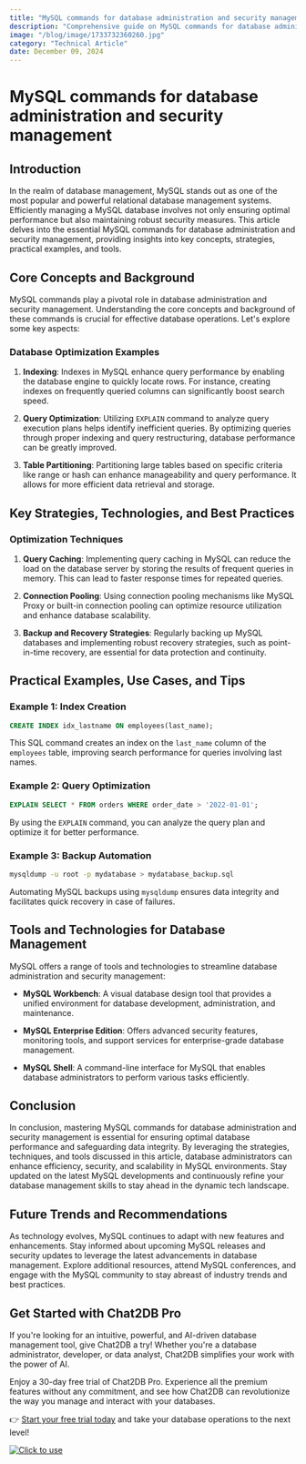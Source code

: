 ```yaml
---
title: "MySQL commands for database administration and security management"
description: "Comprehensive guide on MySQL commands for database administration and security management, covering key concepts, strategies, practical examples, and tools."
image: "/blog/image/1733732360260.jpg"
category: "Technical Article"
date: December 09, 2024
---
```


# MySQL commands for database administration and security management

## Introduction

In the realm of database management, MySQL stands out as one of the most popular and powerful relational database management systems. Efficiently managing a MySQL database involves not only ensuring optimal performance but also maintaining robust security measures. This article delves into the essential MySQL commands for database administration and security management, providing insights into key concepts, strategies, practical examples, and tools.

## Core Concepts and Background

MySQL commands play a pivotal role in database administration and security management. Understanding the core concepts and background of these commands is crucial for effective database operations. Let's explore some key aspects:

### Database Optimization Examples

1. **Indexing**: Indexes in MySQL enhance query performance by enabling the database engine to quickly locate rows. For instance, creating indexes on frequently queried columns can significantly boost search speed.

2. **Query Optimization**: Utilizing `EXPLAIN` command to analyze query execution plans helps identify inefficient queries. By optimizing queries through proper indexing and query restructuring, database performance can be greatly improved.

3. **Table Partitioning**: Partitioning large tables based on specific criteria like range or hash can enhance manageability and query performance. It allows for more efficient data retrieval and storage.

## Key Strategies, Technologies, and Best Practices

### Optimization Techniques

1. **Query Caching**: Implementing query caching in MySQL can reduce the load on the database server by storing the results of frequent queries in memory. This can lead to faster response times for repeated queries.

2. **Connection Pooling**: Using connection pooling mechanisms like MySQL Proxy or built-in connection pooling can optimize resource utilization and enhance database scalability.

3. **Backup and Recovery Strategies**: Regularly backing up MySQL databases and implementing robust recovery strategies, such as point-in-time recovery, are essential for data protection and continuity.

## Practical Examples, Use Cases, and Tips

### Example 1: Index Creation

```sql
CREATE INDEX idx_lastname ON employees(last_name);
```

This SQL command creates an index on the `last_name` column of the `employees` table, improving search performance for queries involving last names.

### Example 2: Query Optimization

```sql
EXPLAIN SELECT * FROM orders WHERE order_date > '2022-01-01';
```

By using the `EXPLAIN` command, you can analyze the query plan and optimize it for better performance.

### Example 3: Backup Automation

```bash
mysqldump -u root -p mydatabase > mydatabase_backup.sql
```

Automating MySQL backups using `mysqldump` ensures data integrity and facilitates quick recovery in case of failures.

## Tools and Technologies for Database Management

MySQL offers a range of tools and technologies to streamline database administration and security management:

- **MySQL Workbench**: A visual database design tool that provides a unified environment for database development, administration, and maintenance.

- **MySQL Enterprise Edition**: Offers advanced security features, monitoring tools, and support services for enterprise-grade database management.

- **MySQL Shell**: A command-line interface for MySQL that enables database administrators to perform various tasks efficiently.

## Conclusion

In conclusion, mastering MySQL commands for database administration and security management is essential for ensuring optimal database performance and safeguarding data integrity. By leveraging the strategies, techniques, and tools discussed in this article, database administrators can enhance efficiency, security, and scalability in MySQL environments. Stay updated on the latest MySQL developments and continuously refine your database management skills to stay ahead in the dynamic tech landscape.

## Future Trends and Recommendations

As technology evolves, MySQL continues to adapt with new features and enhancements. Stay informed about upcoming MySQL releases and security updates to leverage the latest advancements in database management. Explore additional resources, attend MySQL conferences, and engage with the MySQL community to stay abreast of industry trends and best practices.


## Get Started with Chat2DB Pro

If you're looking for an intuitive, powerful, and AI-driven database management tool, give Chat2DB a try! Whether you're a database administrator, developer, or data analyst, Chat2DB simplifies your work with the power of AI.

Enjoy a 30-day free trial of Chat2DB Pro. Experience all the premium features without any commitment, and see how Chat2DB can revolutionize the way you manage and interact with your databases.

👉 [Start your free trial today](https://chat2db.ai/pricing) and take your database operations to the next level!


[![Click to use](/image/blog/bg/chat2db.jpg)](https://chat2db.ai/)
